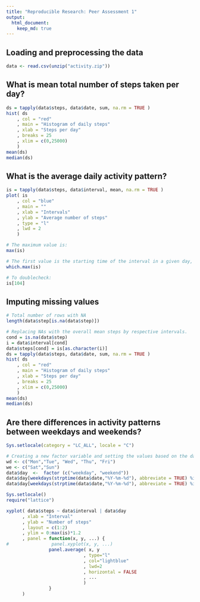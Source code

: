 ```yaml
---
title: "Reproducible Research: Peer Assessment 1"
output: 
  html_document:
    keep_md: true
---
```



## Loading and preprocessing the data
```r
data <- read.csv(unzip("activity.zip"))
```


## What is mean total number of steps taken per day?
```r
ds = tapply(data$steps, data$date, sum, na.rm = TRUE )
hist( ds
    , col = "red"
    , main = "Histogram of daily steps"
    , xlab = "Steps per day"
    , breaks = 25
    , xlim = c(0,25000)
    )
mean(ds)
median(ds)

```


## What is the average daily activity pattern?
```r
is = tapply(data$steps, data$interval, mean, na.rm = TRUE )
plot( is
    , col = "blue"
    , main = ""
    , xlab = "Intervals"
    , ylab = "Average number of steps"
    , type = "l"
    , lwd = 2
    )

# The maximum value is:
max(is)

# The first value is the starting time of the interval in a given day, the second is the index of the interval 
which.max(is)

# To doublecheck:
is[104]
```


## Imputing missing values
```r
# Total number of rows with NA
length(data$step[is.na(data$step)])

# Replacing NAs with the overall mean steps by respective intervals.
cond = is.na(data$step)
i = data$interval[cond]
data$steps[cond] = is[as.character(i)]
ds = tapply(data$steps, data$date, sum, na.rm = TRUE )
hist( ds
    , col = "red"
    , main = "Histogram of daily steps"
    , xlab = "Steps per day"
    , breaks = 25
    , xlim = c(0,25000)
    )
mean(ds)
median(ds)
```

## Are there differences in activity patterns between weekdays and weekends?
```r
Sys.setlocale(category = "LC_ALL", locale = "C")
```

```r
# Creating a new factor variable and setting the values based on the date
wd <- c("Mon","Tue", "Wed", "Thu", "Fri")
we <- c("Sat","Sun")
data$day  <-  factor (c("weekday", "weekend"))
data$day[weekdays(strptime(data$date,"%Y-%m-%d"), abbreviate = TRUE) %in% wd] <- "weekday"
data$day[weekdays(strptime(data$date,"%Y-%m-%d"), abbreviate = TRUE) %in% we] <- "weekend"
```

```r
Sys.setlocale()
require("lattice")
```

```r
xyplot( data$steps ~ data$interval | data$day
      , xlab = "Interval"
      , ylab = "Number of steps"
      , layout = c(1:2)
      , ylim = 0:max(is)*1.2
      , panel = function(x, y, ...) {
#                panel.xyplot(x, y, ...)
                panel.average( x, y
                             , type="l"
                             , col="lightblue"
                             , lwd=2
                             , horizontal = FALSE
                             , ...
                             )
                }
      )
```
